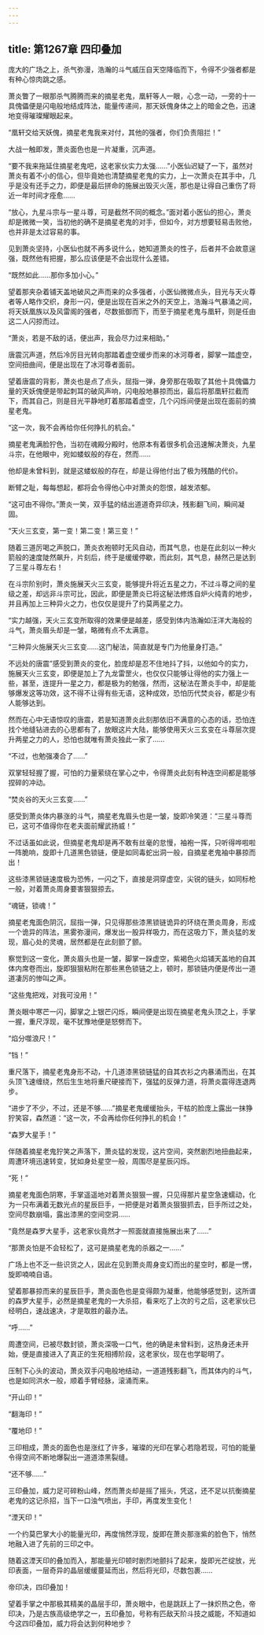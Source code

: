 ```yaml
---
---
---
```

title: 第1267章 四印叠加
---



庞大的广场之上，杀气弥漫，浩瀚的斗气威压自天空降临而下，令得不少强者都是有种心惊肉跳之感。

萧炎瞥了一眼那杀气腾腾而来的摘星老鬼，凰轩等人一眼，心念一动，一旁的十一具傀儡便是闪电般地结成阵法，能量传递间，那天妖傀身体之上的暗金之色，迅速地变得璀璨耀眼起来。

“凰轩交给天妖傀，摘星老鬼我来对付，其他的强者，你们负责阻拦！”

大战一触即发，萧炎面色也是一片凝重，沉声道。

“要不我来拖延住摘星老鬼吧，这老家伙实力太强……”小医仙迟疑了一下，虽然对萧炎有着不小的信心，但毕竟她也清楚摘星老鬼的实力，上一次萧炎在其手中，几乎是没有还手之力，即便是最后拼命的施展出毁灭火莲，那也是让得自己重伤了将近一年时间才痊愈……

“放心，九星斗宗与一星斗尊，可是截然不同的概念。”面对着小医仙的担心，萧炎却是微微一笑，当初他的确不是摘星老鬼的对手，但如今，对方想要轻易击败他，也并非是太过容易的事。

见到萧炎坚持，小医仙也就不再多说什么，她知道萧炎的性子，后者并不会故意逞强，既然他有把握，那么应该便是不会出现什么差错。

“既然如此……那你多加小心。”

望着那夹杂着铺天盖地破风之声而来的众多强者，小医仙微微点头，目光与天火尊者等人略作交织，身形一闪，便是出现在百米之外的天空上，浩瀚斗气暴涌之间，将天妖凰族以及风雷阁的强者，尽数抵御而下，而至于摘星老鬼与凰轩，则是任由这二人闪掠而过。

“萧炎，若是不敌的话，便出声，我会尽力过来相助。”

唐震沉声道，然后冷厉目光转向那踏着虚空缓步而来的冰河尊者，脚掌一踏虚空，空间扭曲间，便是出现在了冰河尊者面前。

望着唐震的背影，萧炎也是点了点头，屈指一弹，身旁那在吸取了其他十具傀儡力量的天妖傀便是带起刺耳的破风声响，闪电般地暴掠而出，最后将那凰轩拦截而下，而其自己，则是目光平静地盯着那踏着虚空，几个闪烁间便是出现在面前的摘星老鬼。

“这一次，我不会再给你任何挣扎的机会。”

摘星老鬼满脸狞色，当初在魂殿分殿时，他原本有着很多机会迅速解决萧炎，九星斗宗，在他眼中，宛如蝼蚁般的存在，然而……

他却是未曾料到，就是这蝼蚁般的存在，却是让得他付出了极为残酷的代价。

断臂之耻，每每想起，都将会令得他心中对萧炎的怨恨，越发浓郁。

“这可由不得你。”萧炎一笑，双手猛的结出道道奇异印决，残影翻飞间，瞬间凝固。

“天火三玄变，第一变！第二变！第三变！”

随着三道厉喝之声脱口，萧炎衣袍顿时无风自动，而其气息，也是在此刻以一种火箭般的速度陡然飙升，片刻后，终于是缓缓停歇，而此刻，其气息，赫然己是达到了三星斗尊左右！

在斗宗阶别时，萧炎施展天火三玄变，能够提升将近五星之力，不过斗尊之间的星级之差，却远非斗宗可比，因此，即便是萧炎已将这秘法修炼自炉火纯青的地步，并且再加上三种异火之力，也仅仅是提升了约莫两星之力。

“实力越强，天火三玄变所取得的效果便是越差，感受到体内浩瀚如汪洋大海般的斗气，萧炎眉头却是一皱，略微有点不太满意。

“三种异火施展天火三玄变……这门秘法，简直就是专门为他量身打造。”

不远处的唐震”感受到萧炎的变化，脸庞却是忍不住地抖了抖，以他如今的实力，施展天火三玄变，即便是加上了九龙雷罡火，也仅仅只能够让得他的实力强上一些，甚至，连提升一星之力，都是极为的勉强，然而，这秘法在萧炎手中，却是能够爆发这等功效，这不得不让得有些无语，这种成效，恐怕历代焚炎谷，都是少有人能够达到。

然而在心中无语惊叹的唐震，若是知道萧炎此刻那依旧不满意的心态的话，恐怕连找个地缝钻进去的心思都有了，放眼这片大陆，能够使用天火三玄变在斗尊层次提升两星之力的人，恐怕也就唯有萧炎独此一家了……

“不过，也勉强凑合了……”

双掌轻轻握了握，可怕的力量萦绕在掌心之中，令得萧炎此刻有种连空间都是能够捏碎的冲动。

“焚炎谷的天火三玄变……”

感受到萧炎体内暴涨的斗气，摘星老鬼眉头也是一皱，旋即冷笑道：“三星斗尊而已，这可不值得你在老夫面前耀武扬威！”

不过话虽如此说，但摘星老鬼却是再不敢有丝毫的怠慢，袖袍一挥，只听得哗啦啦一阵脆响，旋即十几道黑色锁链，便是如同毒蛇出洞一般，自摘星老鬼袖中暴掠而出！

这些漆黑锁链速度极为恐怖，一闪之下，直接是洞穿虚空，尖锐的链头，如同标枪一般，对着萧炎周身要害狠狠掠去。

“魂链，锁魂！”

摘星老鬼面色阴沉，屈指一弹，只见得那些漆黑锁链诡异的环绕在萧炎周身，形成一个诡异的阵法，黑雾弥漫间，爆发出一股异样吸力，而在这吸力下，萧炎猛的发现，眉心处的灵魂，居然都是在此刻颤了颤。

察觉到这一变化，萧炎眉头也是一皱，脚掌一跺虚空，紫褐色火焰铺天盖地的自其体内席卷而出，旋即狠狠粘附在那些黑色锁链之上，顿时，那锁链内便是传出一道道凄厉的惨叫之声。

“这些鬼把戏，对我可没用！”

萧炎眼中寒芒一闪，脚掌之上银芒闪烁，瞬间便是出现在摘星老鬼头顶之上，手掌一握，重尺浮现，毫不犹豫地便是怒劈而下。

“焰分噬浪尺！”

“铛！”

重尺落下，摘星老鬼身形不动，十几道漆黑锁链猛的自其衣衫之内暴涌而出，在其头顶飞速缠绕，然后生生地将重尺硬接而下，强猛的反弹力道，将萧炎震得连退两步。

“进步了不少，不过，还是不够……”摘星老鬼缓缓抬头，干枯的脸庞上露出一抹狰狞笑容，森然道：“这一次，不会再给你任何挣扎的机会！”

“森罗大星手！”

伴随着摘星老鬼狞笑之声落下，萧炎猛的发现，这片空间，突然剧烈地扭曲起来，周遭环境迅速转变，犹如身处星空一般，周围尽是星辰闪烁。

“死！”

摘星老鬼面色阴寒，手掌遥遥地对着萧炎狠狠一握，只见得那片星空急速蠕动，化为一只布满着无数光点的星辰巨手，一把便是对着萧炎狠狠抓去，巨手所过之处，空间尽数崩塌，露出漆黑的空间空洞……

“竟然是森罗大星手，这老家伙竟然才一照面就直接施展出来了……”

“那萧炎怕是不会轻松了，这可是摘星老鬼的杀器之一……”

广场上也不乏一些识货之人，因此在见到萧炎周身变幻而出的星空时，都是一愣，旋即喃喃自语。

望着那暴掠而来的星辰巨手，萧炎面色也是变得颇为凝重，他能够感觉到，这所谓的森罗大星手，必然是摘星老鬼的一大杀招，看来吃了上次的亏之后，这老家伙已经明白，速战速决，才是取胜的最办法。

“呼……”

周遭空间，已被尽数封锁，萧炎深吸一口气，他的确是未曾料到，这热身还未开始，便是直接进入了真正的生死相搏阶段，这老家伙，现在也学聪明了。

压制下心头的波动，萧炎双手闪电般地结动，一道道残影翻飞，而其体内的斗气，也是如同洪水一般，顺着手臂经脉，滚涌而来。

“开山印！”

“翻海印！”

“覆地印！”

三印相成，萧炎的面色也是涨红了许多，璀璨的光印在掌心若隐若现，可怕的能量令得空间不断地爆裂出一道道漆黑裂缝。

“还不够……”

三印叠加，威力足可碎粉山峰，然而萧炎却是摇了摇头，凭这，还不足以抗衡摘星老鬼的这记杀招，当下一口浊气喷出，手印，再度发生变化！

“湮天印！”

一个约莫巴掌大小的能量光印，再度悄然浮现，旋即在萧炎那涨紫的脸色下，悄然地融入进了先前的三印之中。

随着这湮天印的叠加而入，那能量光印顿时剧烈地颤抖了起来，旋即光芒绽放，光印表面，一层奇异的晶层缓缓蔓延而出，然后将光印，尽数包裹……

帝印决，四印叠加！

望着手掌之中那极其精美的晶层手印，萧炎眼中，也是跳跃上了一抹炽热之色，帝印决，乃是古族高级绝学之一，五印叠加，号称有匹敌天阶斗技之威能，不知道如今这四印叠加，威力将会达到何种地步？